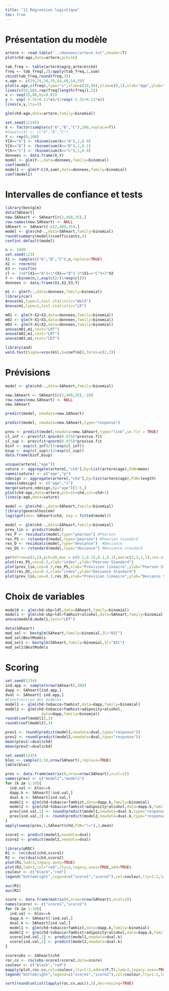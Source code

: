 ```yaml
---
title: "11 Régression logistique"
toc: true
---
```


# Présentation du modèle

```r
artere <- read.table("../donnees/artere.txt",header=T)
plot(chd~age,data=artere,pch=16)
```

```r
tab_freq <- table(artere$agrp,artere$chd)
freq <- tab_freq[,2]/apply(tab_freq,1,sum)
cbind(tab_freq,round(freq,3))
x.age <- c(19,29,34,39,44,49,54,59)
plot(x.age,c(freq),type="s",xlim=c(18,80),ylim=c(0,1),xlab="âge",ylab="freq")
lines(c(59,80),rep(freq[length(freq)],2))
x <- seq(15,80,by=0.01)
y <- exp(-5.31+0.11*x)/(1+exp(-5.31+0.11*x))
lines(x,y,lty=3)
```


```r
glm(chd~age,data=artere,family=binomial)
```


```r
set.seed(12345)
X <- factor(sample(c("A","B","C"),100,replace=T))
#levels(X) <- c("A","B","C")
Y <- rep(0,100)
Y[X=="A"] <- rbinom(sum(X=="A"),1,0.9)
Y[X=="B"] <- rbinom(sum(X=="B"),1,0.1)
Y[X=="C"] <- rbinom(sum(X=="C"),1,0.9)
donnees <- data.frame(X,Y)
model <- glm(Y~.,data=donnees,family=binomial)
coef(model)
model1 <- glm(Y~C(X,sum),data=donnees,family=binomial)
coef(model1)
```

# Intervalles de confiance et tests


```r
library(bestglm)
data(SAheart)
new.SAheart <- SAheart[c(2,408,35),]
row.names(new.SAheart) <- NULL
SAheart <- SAheart[-c(2,408,35),]
model <- glm(chd~.,data=SAheart,family=binomial)
round(summary(model)$coefficients,4)
confint.default(model)
```


```r
n <- 1000
set.seed(123)
X1 <- sample(c("A","B","C"),n,replace=TRUE)
X2 <- rnorm(n)
X3 <- runif(n)
cl <- 1+0*(X1=="A")+1*(X1=="B")-3*(X1=="C")+2*X2
Y <- rbinom(n,1,exp(cl)/(1+exp(cl)))
donnees <- data.frame(X1,X2,X3,Y)
```

```r
m1 <- glm(Y~.,data=donnees,family=binomial)
library(car)
Anova(m1,type=3,test.statistic="Wald")
Anova(m1,type=3,test.statistic="LR")

m01 <- glm(Y~X2+X3,data=donnees,family=binomial)
m02 <- glm(Y~X1+X3,data=donnees,family=binomial)
m03 <- glm(Y~X1+X2,data=donnees,family=binomial)
anova(m01,m1,test="LRT")
anova(m02,m1,test="LRT")
anova(m03,m1,test="LRT")

library(aod)
wald.test(Sigma=vcov(m1),b=coef(m1),Terms=c(2,3))

```


# Prévisions


```r
model <- glm(chd~.,data=SAheart,family=binomial)
```


```r
new.SAheart <- SAheart[c(2,408,35),-10]
row.names(new.SAheart) <- NULL
new.SAheart
```

```r
predict(model, newdata=new.SAheart)
```

```r
predict(model, newdata=new.SAheart,type="response")
```

```r
prev <- predict(model,newdata=new.SAheart,type="link",se.fit = TRUE)
cl_inf <- prev$fit-qnorm(0.975)*prev$se.fit
cl_sup <- prev$fit+qnorm(0.975)*prev$se.fit
binf <- exp(cl_inf)/(1+exp(cl_inf))
bsup <- exp(cl_sup)/(1+exp(cl_sup))
data.frame(binf,bsup)
```


```r
unique(artere[,"age"])
sature <- aggregate(artere[,"chd"],by=list(artere$age),FUN=mean)
names(sature) <- c("age","p")
ndesign <- aggregate(artere[,"chd"],by=list(artere$age),FUN=length)
names(ndesign) <- c("age","n")
merge(sature,ndesign,by="age")[1:5,]
plot(chd~age,data=artere,pch=15+chd,col=chd+1)
lines(p~age,data=sature)
```


```r
model <- glm(chd~.,data=SAheart,family=binomial)
library(generalhoslem)
logitgof(obs= SAheart$chd, exp = fitted(model))
```

```r
model <- glm(chd~.,data=SAheart,family=binomial)
prev_lin <- predict(model)
res_P <- residuals(model,type="pearson") #Pearson
res_PS <- rstandard(model,type="pearson") #Pearson standard
res_D <- residuals(model,type="deviance")  #Deviance
res_DS <- rstandard(model,type="deviance") #Deviance standard
```

```r
par(mfrow=c(2,2),pch=20,mai = c(0.1,0.15,0.1,0.1),mar=c(3,3,1,1),cex.axis=0.6,cex.lab=0.7,mgp=c(1.5,0.3,0),oma=c(1,0,0,0),tcl=-0.4)
plot(res_PS,cex=0.3,xlab="index",ylab="Pearson Standard")
plot(prev_lin,cex=0.3,res_PS,xlab="Prevision lineaire",ylab="Pearson Standard")
plot(res_DS,cex=0.3,xlab="index",ylab="Deviance Standard")
plot(prev_lin,cex=0.3,res_DS,xlab="Prevision lineaire",ylab="Deviance Standard")

```


# Choix de variables

```r
model0 <- glm(chd~sbp+ldl,data=SAheart,family=binomial)
model1 <- glm(chd~sbp+ldl+famhist+alcohol,data=SAheart,family=binomial)
anova(model0,model1,test="LRT")
```

```r
data(SAheart)
mod_sel <- bestglm(SAheart,family=binomial,IC="BIC")
mod_sel$BestModels
mod_sel1 <- bestglm(SAheart,family=binomial,IC="AIC")
mod_sel1$BestModels
```



# Scoring

```r
set.seed(1234)
ind.app <- sample(nrow(SAheart),300)
dapp <- SAheart[ind.app,]
dval <- SAheart[-ind.app,]
#Construction des modeles
model1 <- glm(chd~tobacco+famhist,data=dapp,family=binomial)
model2 <- glm(chd~tobacco+famhist+adiposity+alcohol,
                data=dapp,family=binomial)  
round(coef(model1),3)
round(coef(model2),3)

prev1 <- round(predict(model1,newdata=dval,type="response"))
prev2 <- round(predict(model2,newdata=dval,type="response"))
mean(prev1!=dval$chd)
mean(prev2!=dval$chd)
```


```r
set.seed(1245)
bloc <- sample(1:10,nrow(SAheart),replace=TRUE)
table(bloc)
```

```r
prev <- data.frame(matrix(0,nrow=nrow(SAheart),ncol=2))
names(prev) <- c("model1","model2")
for (k in 1:10){
  ind.val <- bloc==k
  dapp.k <- SAheart[!ind.val,]
  dval.k <- SAheart[ind.val,]
  model1 <- glm(chd~tobacco+famhist,data=dapp.k,family=binomial)
  model2 <- glm(chd~tobacco+famhist+adiposity+alcohol,data=dapp.k,family=binomial)  
  prev[ind.val,1] <- round(predict(model1,newdata=dval.k,type="response"))
  prev[ind.val,2] <- round(predict(model2,newdata=dval.k,type="response"))
}
apply(sweep(prev,1,SAheart$chd,FUN="!="),2,mean)
```


```r
score1 <- predict(model1,newdata=dval)
score2 <- predict(model2,newdata=dval)
```

```r
library(pROC)
R1 <- roc(dval$chd,score1)
R2 <- roc(dval$chd,score2)
plot(R1,lwd=3,legacy.axes=TRUE)
plot(R2,lwd=3,col="red",lty=2,legacy.axes=TRUE,add=TRUE)
couleur <- c("black","red")
legend("bottomright",legend=c("score1","score2"),col=couleur,lty=1:2,lwd=2,cex=0.75)

```

```r
auc(R1)
auc(R2)
```


```r
score <- data.frame(matrix(0,nrow=nrow(SAheart),ncol=2))
names(score) <- c("score1","score2")
for (k in 1:10){
  ind.val <- bloc==k
  dapp.k <- SAheart[!ind.val,]
  dval.k <- SAheart[ind.val,]
  model1 <- glm(chd~tobacco+famhist,data=dapp.k,family=binomial)
  model2 <- glm(chd~tobacco+famhist+adiposity+alcohol,data=dapp.k,family=binomial)  
  score[ind.val,1] <- predict(model1,newdata=dval.k)
  score[ind.val,2] <- predict(model2,newdata=dval.k)
}

```


```r
score$obs <- SAheart$chd
roc.cv <- roc(obs~score1+score2,data=score)
couleur <- c("black","red")
mapply(plot,roc.cv,col=couleur,lty=1:2,add=c(F,T),lwd=3,legacy.axes=TRUE)
legend("bottomright",legend=c("score1","score2"),col=couleur,lty=1:2,lwd=2,cex=0.75)
```

```r
sort(round(unlist(lapply(roc.cv,auc)),3),decreasing=TRUE)
```
